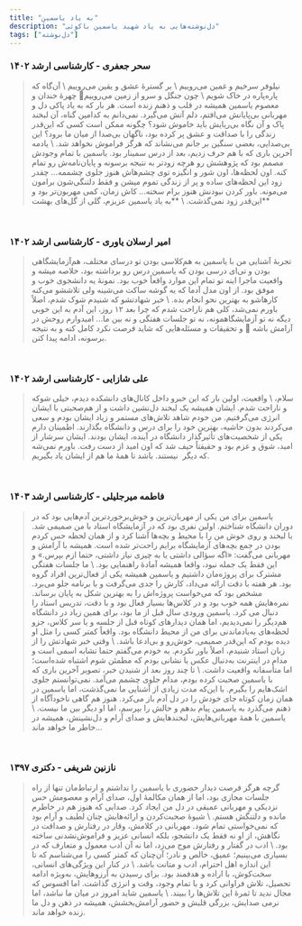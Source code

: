 ```yaml
---
title: "به یاد یاسمین"
description: "دل‌نوشته‌هایی به یاد شهید یاسمین باکوئی"
tags: ["دل‌نوشته"]
---
```


###  سحر جعفری - کارشناسی ارشد ۱۴۰۲

<blockquote>
<span style={{textAlign: "center"}}>
نیلوفر سرخیم و غمین می‌روییم
\
بر گسترهٔ عشق و یقین می‌روییم
\
آن‌گاه که پاره‌پاره در خاک شویم
\
چون جنگل و سرو از زمین می‌روییم🤍
</span>
    چهرۀ خندان و معصوم یاسمین همیشه در قلب و ذهنم زنده است. هر بار که به یاد پاکی دل و مهربانی بی‌پایانش می‌افتم، دلم
    آتش می‌گیرد. نمی‌دانم به کدامین گناه، آن لبخند پاک و آن نگاه بی‌ریایش باید خاموش شود؟ چگونه ممکن است کسی که این‌قدر
    زندگی را با صداقت و عشق پر کرده بود، ناگهان بی‌صدا از میان ما برود؟ این بی‌صدایی، بغضی سنگین بر جانم می‌نشاند که
    هرگز فراموش نخواهد شد.
    \
    یادمه آخرین باری که با هم حرف زدیم، بعد از درس سمینار بود. یاسمین با تمام وجودش مصمم بود که پژوهشش رو هرچه زودتر به
    نتیجه برسونه و پایان‌نامه‌ش رو تمام کنه. اون لحظه‌ها، اون شور و انگیزه توی چشم‌هاش هنوز جلوی چشممه… چقدر زود این
    لحظه‌های ساده و پر از زندگی تموم میشن و فقط دلتنگی‌شون برامون می‌مونه. باور کردن نبودنش هنوز برام سخته… کاش زمان،
    کمی مهربون‌تر بود و این‌قدر زود نمی‌گذشت.
    \
    **به یاد یاسمین عزیزم، گلی از گل‌های بهشت**
</blockquote>

<br/>

### امیر ارسلان یاوری - کارشناسی ارشد ۱۴۰۲

<blockquote>
    تجربۀ آشنایی من با یاسمین به هم‌کلاسی بودن تو درسای مختلف، هم‌آزمایشگاهی بودن و تی‌ای درسی بودن که یاسمین درس رو برداشته بود، خلاصه میشه و واقعیت ماجرا اینه تو تمام این موارد واقعاً خوب بود. نمونۀ یه دانشجوی خوب و موفق بود. از اون مدل آدما که یه گوشه ساکت می‌شینه ولی تلاششو می‌کنه کارهاشو به بهترین نحو انجام بده.
\
    خبر شهادتشو که شنیدم شوک شدم، اصلاً باورم نمی‌شد، کلی هم ناراحت شدم که چرا بعد ۱۲ روز، این آدم به این خوبی دیگه نه تو آزمایشگاهمونه، نه تو جلسات هفتگی و نه بین ما… امیدوارم روحش در آرامش باشه 🖤 و تحقیقات و مسئله‌هایی که شاید فرصت نکرد کامل کنه و به نتیجه برسونه، ادامه پیدا کنن.
</blockquote>


<br/>

### علی شازایی -  کارشناسی ارشد ۱۴۰۲

<blockquote>
    سلام،
\
    واقعیت، اولین بار که این خبرو داخل کانال‌های دانشکده دیدم، خیلی شوکه و ناراحت شدم. ایشان همیشه یک لبخند دل‌نشین داشت و از هم‌صحبتی با ایشان انرژی می‌گرفتیم. من خودم شاهد تلاش‌های مستمر و زیاد ایشان بودم و سعی می‌کردند بدون حاشیه، بهترین خود را برای درس و دانشگاه بگذارند. اطمینان دارم یکی از شخصیت‌های تأثیرگذار دانشگاه در آینده، ایشان بودند. ایشان سرشار از امید، شوق و عزم بود‌ و حقیقتاً حیف شد که اون امید از دست رفت. باورم نمی‌شه که دیگر  نیستند. باشد تا همۀ ما هم از ایشان یاد بگیریم.
</blockquote>

<br/>

### فاطمه میرجلیلی -  کارشناسی ارشد ۱۴۰۳

<blockquote>
    یاسمین برای من یکی از مهربان‌ترین و خوش‌برخوردترین آدم‌هایی بود که در دوران دانشگاه شناختم. اولین نفری بود که در آزمایشگاه استاد با من صمیمی شد. با لبخند و روی خوش من را با محیط و بچه‌ها آشنا کرد و از همان لحظه حس کردم بودن در جمع بچه‌های آزمایشگاه برایم راحت‌تر شده است. همیشه با آرامش و مهربانی می‌گفت: «اگه سؤالی داشتی یا به چیزی نیاز داشتی، حتما ازم بپرس.» و این فقط یک جمله نبود، واقعا همیشه آمادۀ راهنمایی بود.
    \
    ما جلسات هفتگی مشترک برای پروژه‌مان داشتیم و یاسمین همیشه یکی از فعال‌ترین افراد گروه بود. هر هفته با دقت ارائه می‌داد، کارش را جدی می‌گرفت و با برنامه جلو می‌برد. مشخص بود که می‌خواست پروژه‌اش را به بهترین شکل به پایان برساند. نمره‌هایش همه خوب بود و در کلاس‌ها بسیار فعال بود و با دقت، تدریس استاد را دنبال می کرد.
    یاسمین ورودی سال قبل از ما بود، برای همین زیاد در دانشگاه هم‌دیگر را نمی‌دیدیم، اما همان دیدارهای کوتاه قبل از جلسه و یا سر کلاس، جزو لحظه‌های به‌یاد‌ماندنی برای من از محیط دانشگاه بود. واقعاً کمتر کسی را مثل او دیده بودم که این‌قدر صمیمی، خوش‌رو و بی‌ادعا باشد.
    \
    وقتی خبر شهادتش را از زبان استاد شنیدم، اصلاً باور نکردم. به خودم می‌گفتم حتما تشابه اسمی است و مدام در اینترنت به‌دنبال عکس یا نشانی بودم که مطمئن شوم اشتباه شده‌است؛ اما متأسفانه واقعیت داشت.
    \
    تا چند روز بعد از شنیدن خبر، تصویر آخرین باری که با یاسمین صحبت کرده بودم، مدام جلوی چشمم می‌آمد. نمی‌توانستم جلوی اشک‌هایم را بگیرم. با این‌که مدت زیادی از آشنایی ما نمی‌گذشت، اما یاسمین در همان زمان کوتاه جای خودش را در دل آدم باز می‌کرد. هنوز هم گاهی ناخودآگاه از ذهنم می‌گذرد به یاسمین پیام بدهم و حالش را بپرسم، اما او دیگر بین ما نیست.
    \
    یاسمین با همه‌ٔ مهربانی‌هایش، لبخندهایش و صدای آرام و دل‌نشینش، همیشه در خاطر ما خواهد ماند...
</blockquote>

<br/>

### نازنین شریفی - دکتری ۱۳۹۷

<blockquote>
    گرچه هرگز فرصت دیدار حضوری با یاسمین را نداشتم و ارتباط‌مان تنها از راه جلسات مجازی بود، اما از همان مکالمۀ اول، صدای آرام و معصومش حس نزدیکی و مهربانی عمیقی در دل من ایجاد کرد. صدایی که هنوز هم در خاطرم مانده و دلتنگش هستم.
    \
    شیوۀ صحبت‌کردن و ارائه‌هایش چنان لطیف و آرام بود که نمی‌خواستی تمام شود. مهربانی در کلامش، وقار در رفتارش و صداقت در نگاهش، از او نه فقط یک دانشجو، بلکه انسانی عزیز و فراموش‌نشدنی ساخته بود.
    \
    ادب در گفتار و رفتارش موج می‌زد، اما نه آن ادب معمول و متعارف که در بسیاری می‌بینیم؛ عمیق، خالص و نادر؛ آن‌چنان که کمتر کسی را می‌شناسم که تا این اندازه اهل احترام، ادب و متانت باشد.
    \
    در کنار این ویژگی‌های انسانی، سخت‌کوش، با اراده و هدفمند بود. برای رسیدن به آرزوهایش، به‌ویژه ادامه تحصیل، تلاش فراوانی کرد و با تمام وجود، وقت و انرژی گذاشت. اما افسوس که مجال ندید تا ثمرهٔ این تلاش‌ها را ببیند.
    \
    یاسمین شاید امروز در میان ما نباشد، اما نرمی صدایش، بزرگی قلبش و حضور آرامش‌بخشش، همیشه در ذهن و دل ما زنده خواهد ماند.
</blockquote>